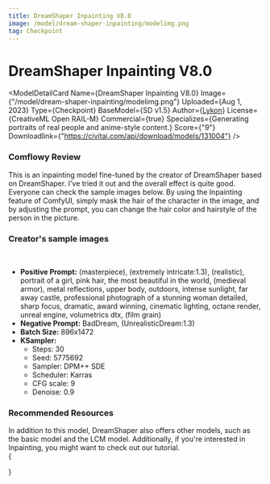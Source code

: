 ```yaml
---
title: DreamShaper Inpainting V8.0
image: /model/dream-shaper-inpainting/modelimg.png
tag: Checkpoint
---
```



# DreamShaper Inpainting V8.0

<ModelDetailCard 
  Name={<span>DreamShaper Inpainting V8.0</span>}
  Image={"/model/dream-shaper-inpainting/modelimg.png"}
  Uploaded={<span>Aug 1, 2023</span>}
  Type={<span>Checkpoint</span>}
  BaseModel={<span>SD v1.5</span>}
  Author={<a href="https://civitai.com/user/Lykon">Lykon</a>}
  License={<span>CreativeML Open RAIL-M</span>}
  Commercial={true}
  Specializes={<span>Generating portraits of real people and anime-style content.</span>}
  Score={"9"}
  Downloadlink={"https://civitai.com/api/download/models/131004"}
/>

### Comflowy Review

This is an inpainting model fine-tuned by the creator of DreamShaper based on DreamShaper. I've tried it out and the overall effect is quite good. Everyone can check the sample images below. By using the Inpainting feature of ComfyUI, simply mask the hair of the character in the image, and by adjusting the prompt, you can change the hair color and hairstyle of the person in the picture.

### Creator's sample images

<br/>
<PhotoProvider>
  <PhotoView src="/model/dream-shaper-inpainting/001.png">
    <img src="/model/dream-shaper-inpainting/001.png" alt="" className='rounded-lg'/>
  </PhotoView>
</PhotoProvider>

* **Positive Prompt:** (masterpiece), (extremely intricate:1.3), (realistic), portrait of a girl, pink hair, the most beautiful in the world, (medieval armor), metal reflections, upper body, outdoors, intense sunlight, far away castle, professional photograph of a stunning woman detailed, sharp focus, dramatic, award winning, cinematic lighting, octane render, unreal engine, volumetrics dtx, (film grain)
* **Negative Prompt:** BadDream, (UnrealisticDream:1.3)
* **Batch Size:** 896x1472
* **KSampler:**
  * Steps: 30
  * Seed: 5775692
  * Sampler: DPM++ SDE
  * Scheduler: Karras
  * CFG scale: 9
  * Denoise: 0.9


### Recommended Resources
In addition to this model, DreamShaper also offers other models, such as the basic model and the LCM model. Additionally, if you're interested in Inpainting, you might want to check out our tutorial.
<br/>
{
  <div className="flex flex-wrap justify-start gap-4">
    <Cards 
      image={"/model/dream-shaper-xl/banner.png"}
      title={"DreamShaper XL"}
      href={"/model/dream-shaper-xl"}
      tag={"Checkpoint"}
    />
    <Cards 
      image={"/model/dream-shaper/banner.png"}
      title={"DreamShaper V8.0"}
      href={"/model/dream-shaper-v-8"}
      tag={"Checkpoint"}
    />
    <Cards 
      image={"/comfyui-inoutpainting/banner.png"}
      title={"In/Outpainting"}
      href={"/advanced/in-out-painting"}
      tag={"Tutorial"}
    />
  </div>
}






